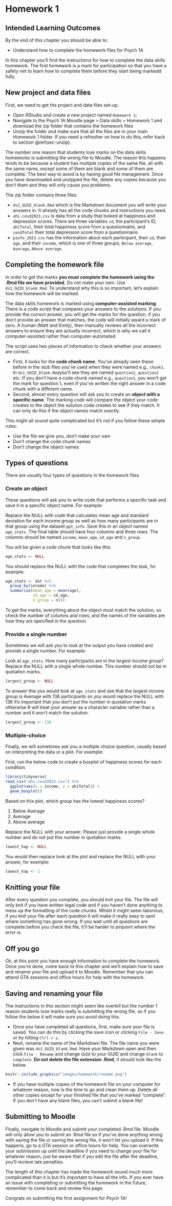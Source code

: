 
# Homework 1


## Intended Learning Outcomes {#sec-ilo-homework}

By the end of this chapter you should be able to:

* Understand how to complete the homework files for Psych 1A

In this chapter you'll find the instructions for how to complete the data skills homework. The first homework is a mark for participation so that you have a safety net to learn how to complete them before they start being markedd fully.

## New project and data files

First, we need to get the project and data files set-up.

* Open RStudio and create a new project named `Homework 1`;
* Navigate to the Psych 1A Moodle page > Data skills > Homework 1 and download the zip folder that contains the homework files
* Unzip the folder and make sure that all the files are in your main Homework 1 folder. If you need a refresher on how to do this, refer back to section\ \@ref(sec-unzip).

::: {.dangerous data-latex=""}
The number one reason that students lose marks on the data skills homeworks is submitting the wrong file to Moodle. The reason this happens tends to be because a student has multiple copies of the same file, all with the same name, except some of them are blank and some of them are complete. The best way to avoid is by having good file management. Once you have downloaded and unzipped the file, delete any copies because you don't them and they will only cause you problems. 
:::

The zip folder contains three files:

* `ds1_GUID_blank.Rmd` which is the Markdown document you will write your answers in. It already has all the code chunks and instructions you need.
* `ahi-cesd2023.csv` is data from a study that looked at happiness and depression scores. There are three variables `id`, the participant's ID, `ahiTotal`, their total happiness score from a questionnaire, and `cesdTotal` their total depression score from a questionnaire.
* `pinfo_2023.csv` has the information about each participant, their `id`, their `age`, and their `income`, which is one of three groups, `Below average`, `Average`, `Above average`.

## Completing the homework file

In order to get the marks **you must complete the homework using the .Rmd file we have provided**. Do not make your own. Use `ds1_GUID_blank.Rmd`. To understand why this is so important, let's explain how the homework will be marked.

The data skills homework is marked using **computer-assisted marking**. There is a code script that compares your answers to the solutions. If you provide the correct answer, you will get the marks for the question, if you don't provide an answer that matches, the code will initially award a mark of zero. A human (Matt and Emily), then manually reviews all the incorrect answers to ensure they are actually incorrect, which is why we call it computer-assisted rather than computer-automated.

The script uses two pieces of information to check whether your answers are correct.

* First, it looks for the **code chunk name**. You've already seen these before in the stub files you've used when they were named e.g., `chunk1`. In `ds1_GUID_blank.Rmd`you'll see they are named `question1`, `question2` etc. If you don't have a code chunk named e.g., `question1`, you won't get the mark for question 1, even if you've written the right answer in a code chunk with a different name.
* Second, almost every question will ask you to create an **object with a specific name**. The marking code will compare the object your code creates to the object the solution code creates to see if they match. It can only do this if the object names match *exactly*.

This might all sound quite complicated but it's not if you follow these simple rules:

* Use the file we give you, don't make your own
* Don't change the code chunk names
* Don't change the object names

## Types of questions

There are usually four types of questions in the homework files.

### Create an object

These questions will ask you to write code that performs a specific task and save it in a specific object name. For example:

Replace the NULL with code that calculates mean age and standard deviation for each income group as well as how many participants are in that group using the dataset `ppt_info`. Save this in an object named `age_stats`. The final table should have four columns and three rows. The columns should be named `income`, `mean_age`, `sd_age` and `n_group`.

You will be given a code chunk that looks like this:

```r
age_stats <- NULL
```

You should replace the NULL with the code that completes the task, for example:

```r
age_stats <- dat %>%
  group_by(income) %>%
  summarise(mean_age = mean(age),
            sd_age = sd_age,
            n_group = n())
```

To get the marks, everything about the object must match the solution, so check the number of columns and rows, and the names of the variables are how they are specified in the question.

### Provide a single number

Sometimes we will ask you to look at the output you have created and provide a single number. For example:

Look at `age_stats`. How many participants are in the largest income group? Replace the NULL with a single whole number. This number should not be in quotation marks.

```r
largest_group <- NULL
```

To answer this you would look at `age_stats` and see that the largest income group is Average with 136 participants so you would replace the NULL with 136 It's important that you don't put the number in quotation marks otherwise R will treat your answer as a character variable rather than a number and it won't match the solution.

```r
largest_group <- 136
```

### Multiple-choice

Finally, we will sometimes ask you a multiple choice question, usually based on interpreting the data or a plot. For example:

First, run the below code to create a boxplot of happiness scores for each condition.

```r
library(tidyverse)
read_csv("ahi-cesd2023.csv") %>%
  ggplot(aes(x = income, y = ahiTotal)) +
  geom_boxplot()
```

Based on this plot, which group has the lowest happiness scores?

1. Below Average
2. Average
3. Above average

Replace the NULL with your answer. Please just provide a single whole number and do not put this number in quotation marks.

```r
lowest_hap <- NULL
```

You would then replace look at the plot and replace the NULL with your answer, for example:

```r
lowest_hap <- 1
```

## Knitting your file

After every question you complete, you should knit your file. The file will only knit if you have written legal code and if you haven't done anything to mess up the formatting of the code chunks. Whilst it might seem laborious, if you knit your file after each question it will make it really easy to spot where something has gone wrong. If you wait until all questions are complete before you check the file, it'll be harder to pinpoint where the error is.

## Off you go

Ok, at this point you have enough information to complete the homework. Once you're done, come back to this chapter and we'll explain how to save and rename your file and upload it to Moodle. Remember that you can attend GTA sessions and office hours for help with the homework. 

## Saving and renaming your file

The instructions in this section might seem like overkill but the number 1 reason students lose marks really is submitting the wrong file, so if you follow the below it will make sure you avoid doing this.

* Once you have completed all questions, first, make sure your file is saved. You can do this by clicking the save icon or clicking `File - Save` or by hitting `Ctrl + s`.
* Next, rename the name of the Markdown file. The file name you were given was `ds1_GUID_blank.Rmd`. Have your Markdown open and then click `File - Rename` and change `GUID` to your GUID and change `blank` to `complete`. **Do not delete the file extension .Rmd**, it should look like the below.

```r
knitr::include_graphics("images/homework/rename.png")
``` 

* If you have multiple copies of the homework file on your computer for whatever reason, now is the time to go and clean them up. Delete all other copies except for your finished file that you've marked "complete". If you don't have any blank files, you can't submit a blank file!

## Submitting to Moodle

Finally, navigate to Moodle and submit your completed .Rmd file. Moodle will only allow you to submit an .Rmd file so if you've done anything wrong with saving the file or saving the wrong file, it won't let you upload it. If this happens, go to a GTA session or office hours for help. You can overwrite your submission up until the deadline if you need to change your file for whatever reason, just be aware that if you edit the file after the deadline, you'll recieve late penalties.

The length of this chapter has made the homework sound much more complicated than it is but it's important to have all the info. If you ever have an issue with completing or submitting the homework in the future, remember to come back and review this page.

Congrats on submitting the first assignment for Psych 1A!
